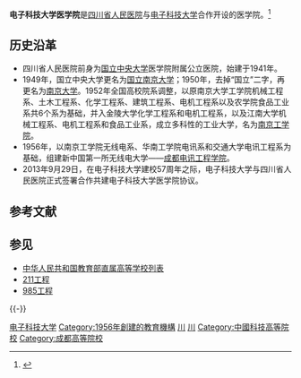 '''电子科技大学医学院'''是[[四川省人民医院|四川省人民医院]]与[[电子科技大学|电子科技大学]]合作开设的医学院。<ref>{{Cite web |url=http://www.med.uestc.edu.cn/?page_id=302 |title=四川省人民医院与电子科技大学的渊源 |accessdate=2016-06-10 |archive-date=2015-06-23 |archive-url=https://web.archive.org/web/20150623032232/http://www.med.uestc.edu.cn/?page_id=302 |dead-url=no }}</ref>
==历史沿革==
*四川省人民医院前身为[[国立中央大学|国立中央大学]]医学院附属公立医院，始建于1941年。
*1949年，国立中央大学更名为[[国立南京大学|国立南京大学]]；1950年，去掉“国立”二字，再更名为[[南京大学|南京大学]]。1952年全国高校院系调整，以原南京大学工学院机械工程系、土木工程系、化学工程系、建筑工程系、电机工程系以及农学院食品工业系共6个系为基础，并入金陵大学化学工程系和电机工程系，以及江南大学机械工程系、电机工程系和食品工业系，成立多科性的工业大学，名为[[南京工学院|南京工学院]]。
*1956年，以南京工学院无线电系、华南工学院电讯系和交通大学电讯工程系为基础，组建新中国第一所无线电大学——[[成都电讯工程学院|成都电讯工程学院]]。
*2013年9月29日，在电子科技大学建校57周年之际，电子科技大学与四川省人民医院正式签署合作共建电子科技大学医学院协议。

==参考文献==
<references />
==参见==
{{Portal|大学|Nuvola apps file-manager.png}}
*[[中华人民共和国教育部直属高等学校列表|中华人民共和国教育部直属高等学校列表]]
*[[211工程|211工程]]
*[[985工程|985工程]]

{{-}}
{{中央部属高校}}
{{四川高等院校}}
{{985工程}}
{{211工程}}
{{中华人民共和国正（副）级中央国有企业共建制高等院校}}
[[Category:电子科技大学|]]
[[Category:1956年創建的教育機構|Category:1956年創建的教育機構]]
[[Category:中华人民共和国教育部直属高等学校|川]]
[[Category:中华人民共和国全国重点大学|川]]
[[Category:中國科技高等院校|Category:中國科技高等院校]]
[[Category:成都高等院校|Category:成都高等院校]]